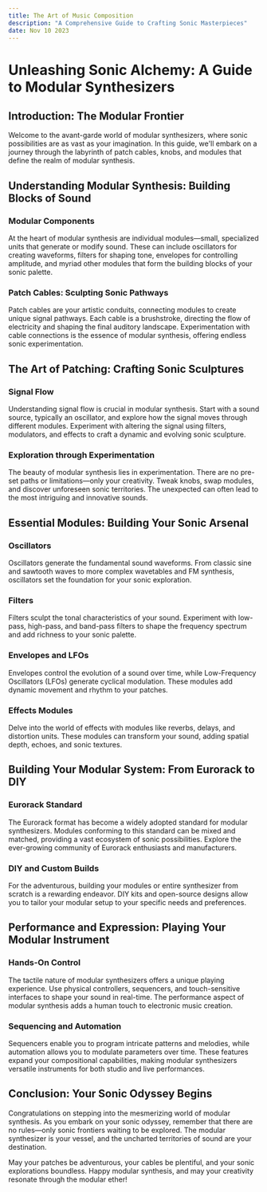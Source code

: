 ```yaml
---
title: The Art of Music Composition
description: "A Comprehensive Guide to Crafting Sonic Masterpieces"
date: Nov 10 2023
---
```


# Unleashing Sonic Alchemy: A Guide to Modular Synthesizers

## Introduction: The Modular Frontier

Welcome to the avant-garde world of modular synthesizers, where sonic possibilities are as vast as your imagination. In this guide, we'll embark on a journey through the labyrinth of patch cables, knobs, and modules that define the realm of modular synthesis.

## Understanding Modular Synthesis: Building Blocks of Sound

### Modular Components

At the heart of modular synthesis are individual modules—small, specialized units that generate or modify sound. These can include oscillators for creating waveforms, filters for shaping tone, envelopes for controlling amplitude, and myriad other modules that form the building blocks of your sonic palette.

### Patch Cables: Sculpting Sonic Pathways

Patch cables are your artistic conduits, connecting modules to create unique signal pathways. Each cable is a brushstroke, directing the flow of electricity and shaping the final auditory landscape. Experimentation with cable connections is the essence of modular synthesis, offering endless sonic experimentation.

## The Art of Patching: Crafting Sonic Sculptures

### Signal Flow

Understanding signal flow is crucial in modular synthesis. Start with a sound source, typically an oscillator, and explore how the signal moves through different modules. Experiment with altering the signal using filters, modulators, and effects to craft a dynamic and evolving sonic sculpture.

### Exploration through Experimentation

The beauty of modular synthesis lies in experimentation. There are no pre-set paths or limitations—only your creativity. Tweak knobs, swap modules, and discover unforeseen sonic territories. The unexpected can often lead to the most intriguing and innovative sounds.

## Essential Modules: Building Your Sonic Arsenal

### Oscillators

Oscillators generate the fundamental sound waveforms. From classic sine and sawtooth waves to more complex wavetables and FM synthesis, oscillators set the foundation for your sonic exploration.

### Filters

Filters sculpt the tonal characteristics of your sound. Experiment with low-pass, high-pass, and band-pass filters to shape the frequency spectrum and add richness to your sonic palette.

### Envelopes and LFOs

Envelopes control the evolution of a sound over time, while Low-Frequency Oscillators (LFOs) generate cyclical modulation. These modules add dynamic movement and rhythm to your patches.

### Effects Modules

Delve into the world of effects with modules like reverbs, delays, and distortion units. These modules can transform your sound, adding spatial depth, echoes, and sonic textures.

## Building Your Modular System: From Eurorack to DIY

### Eurorack Standard

The Eurorack format has become a widely adopted standard for modular synthesizers. Modules conforming to this standard can be mixed and matched, providing a vast ecosystem of sonic possibilities. Explore the ever-growing community of Eurorack enthusiasts and manufacturers.

### DIY and Custom Builds

For the adventurous, building your modules or entire synthesizer from scratch is a rewarding endeavor. DIY kits and open-source designs allow you to tailor your modular setup to your specific needs and preferences.

## Performance and Expression: Playing Your Modular Instrument

### Hands-On Control

The tactile nature of modular synthesizers offers a unique playing experience. Use physical controllers, sequencers, and touch-sensitive interfaces to shape your sound in real-time. The performance aspect of modular synthesis adds a human touch to electronic music creation.

### Sequencing and Automation

Sequencers enable you to program intricate patterns and melodies, while automation allows you to modulate parameters over time. These features expand your compositional capabilities, making modular synthesizers versatile instruments for both studio and live performances.

## Conclusion: Your Sonic Odyssey Begins

Congratulations on stepping into the mesmerizing world of modular synthesis. As you embark on your sonic odyssey, remember that there are no rules—only sonic frontiers waiting to be explored. The modular synthesizer is your vessel, and the uncharted territories of sound are your destination.

May your patches be adventurous, your cables be plentiful, and your sonic explorations boundless. Happy modular synthesis, and may your creativity resonate through the modular ether!
